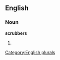 
==English==

===Noun===
'''scrubbers'''

# {{plural of|[[scrubber]]}}

[[Category:English plurals]]